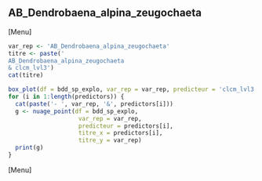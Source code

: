 ##  AB_Dendrobaena_alpina_zeugochaeta
[Menu]
```r
var_rep <- 'AB_Dendrobaena_alpina_zeugochaeta'
titre <- paste('
AB_Dendrobaena_alpina_zeugochaeta
& clcm_lvl3')
cat(titre)

box_plot(df = bdd_sp_explo, var_rep = var_rep, predicteur = 'clcm_lvl3', titre_x = 'clcm_lvl3', titre_y = var_rep)
for (i in 1:length(predictors)) {
  cat(paste('- ', var_rep, '&', predictors[i]))
  g <- nuage_point(df = bdd_sp_explo,
                    var_rep = var_rep,
                    predicteur = predictors[i],
                    titre_x = predictors[i],
                    titre_y = var_rep)
  print(g)
}
```
[Menu] 



